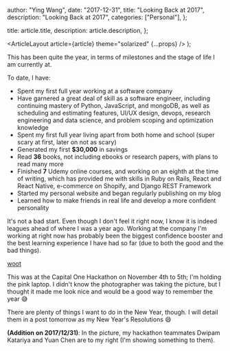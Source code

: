 
  author: "Ying Wang",
  date: "2017-12-31",
  title: "Looking Back at 2017",
  description: "Looking Back at 2017",
  categories: ["Personal"],
};

  title: article.title,
  description: article.description,
};

  <ArticleLayout article={article} theme="solarized" {...props} />
);

This has been quite the year, in terms of milestones and the stage of life I am
currently at.

To date, I have:

- Spent my first full year working at a software company
- Have garnered a great deal of skill as a software engineer, including
  continuing mastery of Python, JavaScript, and mongoDB, as well as scheduling
  and estimating features, UI/UX design, devops, research engineering and data
  science, and problem scoping and optimization knowledge
- Spent my first full year living apart from both home and school (super scary
  at first, later on not as scary)
- Generated my first **$30,000** in savings
- Read **36** books, not including ebooks or research papers, with plans to read
  many more
- Finished **7** Udemy online courses, and working on an eighth at the time of
  writing, which has provided me with skills in Ruby on Rails, React and React
  Native, e-commerce on Shopify, and Django REST Framework
- Started my personal website and began regularly publishing on my blog
- Learned how to make friends in real life and develop a more confident
  personality

It's not a bad start. Even though I don't feel it right now, I know it is indeed
leagues ahead of where I was a year ago. Working at the company I'm working at
right now has probably been the biggest confidence booster and the best learning
experience I have had so far (due to both the good and the bad things).

[woot](/img/posts/2017/12/31/looking_back_1.jpg)

This was at the Capital One Hackathon on November 4th to 5th; I'm holding the
pink laptop. I didn't know the photographer was taking the picture, but I
thought it made me look nice and would be a good way to remember the year
:sweat_smile:

There are plenty of things I want to do in the New Year, though. I will detail
them in a post tomorrow as my New Year's Resolutions :smile:

**(Addition on 2017/12/31)**: In the picture, my hackathon teammates Dwipam
Katariya and Yuan Chen are to my right (I'm showing something to them).
